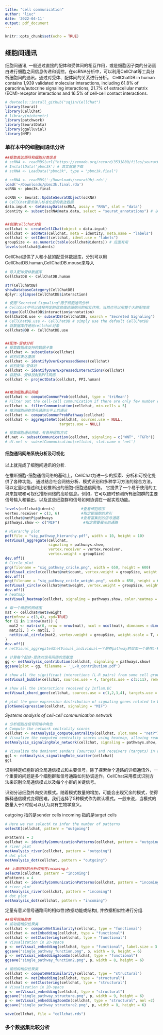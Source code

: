 ```yaml
---
title: "cell communication"
author: "liuc"
date: '2022-04-11'
output: pdf_document
---
```


```r
knitr::opts_chunk$set(echo = TRUE)
```

## 细胞间通讯

细胞间通讯, 一般通过直接的配体和受体间的相互作用，或是细胞因子类的分泌蛋白进行细胞之间信息传递和调控。在scRNA分析中，可以利用CellChat等工具分析细胞间的通讯，通过对受体、配体间的关系进行分析。
CellChatDB in human contains 1,939 validated molecular interactions, including 61.8% of paracrine/autocrine signaling interactions, 21.7% of extracellular matrix (ECM)-receptor interactions and 16.5% of cell-cell contact interactions.


```r
# devtools::install_github("sqjin/CellChat")
library(Seurat)
library(CellChat)
# library(nichenetr)
library(patchwork)
library(SeuratData)
library(ggalluvial)
library(NMF)

```


### 单样本中的细胞间通讯分析

```r
##提取表达矩阵和细胞分类信息
# scRNA <- readRDS(url("https://zenodo.org/record/3531889/files/seuratObj.rds"))
# InstallData('pbmc3k') # 其实就是下载
# scRNA <- LoadData("pbmc3k", type = "pbmc3k.final")

# scRNA <- readRDS('~/Downloads/seuratObj.rds')
load('~/Downloads/pbmc3k.final.rda')
scRNA <- pbmc3k.final

scRNA <- Seurat::UpdateSeuratObject(scRNA)
# CellChat要求输入标准化后的表达数据
data.input <- GetAssayData(scRNA, assay = "RNA", slot = "data")
identity <- subset(scRNA@meta.data, select = "seurat_annotations") # 以及细胞标签


##创建cellchat对象
cellchat <- createCellChat(object = data.input)
cellchat <- addMeta(cellchat, meta = identity, meta.name = "labels")
cellchat <- setIdent(cellchat, ident.use = "labels") 
groupSize <- as.numeric(table(cellchat@idents)) # 后面有用
levels(cellchat@idents)

```

CellChat提供了人和小鼠的配受体数据库，分别可以用CellChatDB.human,CellChatDB.mouse来导入

```r
# 导入配体受体数据库
CellChatDB <- CellChatDB.human 

str(CellChatDB)
showDatabaseCategory(CellChatDB)
dplyr::glimpse(CellChatDB$interaction)

# 使用"Secreted Signaling"用于细胞通讯分析
# CellChat中可以选择特定的信息描述细胞间的相互作用，当然也可以用整个大的配体库
unique(CellChatDB$interaction$annotation)
CellChatDB.use <- subsetDB(CellChatDB, search = "Secreted Signaling")
# CellChatDB.use <- CellChatDB # simply use the default CellChatDB
# 将数据库传递给cellchat对象
cellchat@DB <- CellChatDB.use


##配体-受体分析
# 提取数据库支持的数据子集
cellchat <- subsetData(cellchat)
# 识别过表达基因
cellchat <- identifyOverExpressedGenes(cellchat)
# 识别配体-受体对
cellchat <- identifyOverExpressedInteractions(cellchat)
# 将配体、受体投射到PPI网络
cellchat <- projectData(cellchat, PPI.human)


##推测细胞通讯网络
cellchat <- computeCommunProb(cellchat, type = 'triMean')
# Filter out the cell-cell communication if there are only few number of cells in certain cell groups
cellchat <- filterCommunication(cellchat, min.cells = 5)
# 推测细胞间在信号通路水平上的通讯
cellchat <- computeCommunProbPathway(cellchat)
cellchat <- aggregateNet(cellchat, sources.use = NULL,
                         targets.use = NULL)

# 提取细胞通讯网络，有各种提取方式
df.net <- subsetCommunication(cellchat, signaling = c("WNT", "TGFb"))
# df.net <- subsetCommunication(cellchat, slot.name = 'net')

```

#### 细胞通讯网络系统分析及可视化

以上就完成了细胞间通讯的分析.

在推断细胞-细胞通信网络的基础上，CellChat为进一步的探索、分析和可视化提供了各种功能。
通过结合社会网络分析、模式识别和多种学习方法的综合方法，可以定量地描述和比较推断出的细胞-细胞通信网络。
它提供了一个易于使用的工具来提取和可视化推断网络的高阶信息。例如，它可以随时预测所有细胞群的主要信号输入和输出，以及这些细胞群和信号如何协调在一起实现功能。

```r
levels(cellchat@idents)            #查看细胞顺序
vertex.receiver = c(3, 6)          #指定靶细胞的索引
cellchat@netP$pathways             #查看富集到的信号通路
pathways.show <- c("MIF")           #指定需要展示的通路

# Hierarchy plot
pdf(file = "sig_pathway_hierarchy.pdf", width = 10, height = 10)
netVisual_aggregate(cellchat, 
                    signaling = pathways.show,
                    vertex.receiver = vertex.receiver, 
                    vertex.weight = groupSize)
dev.off()
# Circle plot
png(filename = "sig_pathway_cricle.png", width = 650, height = 600)
netVisual_circle(cellchat@net$count, vertex.weight = groupSize, weight.scale = T, label.edge= F, title.name = "Number of interactions")
dev.off()
png(filename = "sig_pathway_cricle_weight.png", width = 650, height = 600)
netVisual_circle(cellchat@net$weight, vertex.weight = groupSize, weight.scale = T, label.edge= F, title.name = "Interaction weights/strength")
dev.off()
# heatmap
netVisual_heatmap(cellchat, signaling = pathways.show, color.heatmap = "Reds")

# 每一个细胞的网络图
mat <- cellchat@net$weight
par(mfrow = c(3,4), xpd=TRUE)
for (i in 1:nrow(mat)) {
  mat2 <- matrix(0, nrow = nrow(mat), ncol = ncol(mat), dimnames = dimnames(mat))
  mat2[i, ] <- mat[i, ]
  netVisual_circle(mat2, vertex.weight = groupSize, weight.scale = T, edge.weight.max = max(mat), title.name = rownames(mat)[i])
}
dev.off()
# netVisual_aggregate和netVisual_individual一个是在pathway的层面一个是在L-R的层面

```


```r

# 计算每个配体-受体对信号网络的贡献度
gg <- netAnalysis_contribution(cellchat, signaling = pathways.show)
ggsave(plot = gg, filename = '_L-R_contribution.pdf')

# show all the significant interactions (L-R pairs) from some cell groups (defined by 'sources.use') to other cell groups (defined by 'targets.use')
netVisual_bubble(cellchat, sources.use = 4, targets.use = c(5:11), remove.isolate = FALSE)

# show all the interactions received by Inflam.DC
netVisual_chord_gene(cellchat, sources.use = c(1,2,3,4), targets.use = 8, legend.pos.x = 15)

# plot the gene expression distribution of signaling genes related to L-R pairs
plotGeneExpression(cellchat, signaling = "MIF")

```

*Systems analysis of cell-cell communication network*

```r
# 分析细胞在信号网络中角色
# Compute the network centrality scores
cellchat <- netAnalysis_computeCentrality(cellchat, slot.name = "netP") # the slot 'netP' means the inferred intercellular communication network of signaling pathways
# Visualize the computed centrality scores using heatmap, allowing ready identification of major signaling roles of cell groups
netAnalysis_signalingRole_network(cellchat, signaling = pathways.show, width = 8, height = 2.5, font.size = 10)

# Visualize the dominant senders (sources) and receivers (targets) in a 2D space
gg1 <- netAnalysis_signalingRole_scatter(cellchat)
gg1
```


识别特定细胞群的全局通信模式和主要信号。除了探索单个通路的详细通讯外，一个重要的问题是多个细胞群和信号通路如何协调运作。CellChat采用模式识别方法来识别全局通信模式以及每个小群的关键信号。

识别分泌细胞外向交流模式。随着模式数量的增加，可能会出现冗余的模式，使得解释通信模式变得困难。我们选择了5种模式作为默认模式。一般来说，当模式的数量大于2时就可以认为具有生物学意义。

outgoing 指的是sender cells
incoming 指的是target cells

```r
# Here we run selectK to infer the number of patterns
selectK(cellchat, pattern = "outgoing")

nPatterns = 3
cellchat <- identifyCommunicationPatterns(cellchat, pattern = "outgoing", k = nPatterns)
# river plot
netAnalysis_river(cellchat, pattern = "outgoing")
# dot plot
netAnalysis_dot(cellchat, pattern = "outgoing")

## 上面同样的分析应用在incoming上
selectK(cellchat, pattern = "incoming")
nPatterns = 4
cellchat <- identifyCommunicationPatterns(cellchat, pattern = "incoming", k = nPatterns)
# river plot
netAnalysis_river(cellchat, pattern = "incoming")
# dot plot
netAnalysis_dot(cellchat, pattern = "incoming")

```

定量有意义信号通路间的相似性(依据功能或结构), 并依据相似性进行分组.

```r
##信号网络聚类
# 按功能相似性聚类
cellchat <- computeNetSimilarity(cellchat, type = "functional")
cellchat <- netEmbedding(cellchat, type = "functional")
cellchat <- netClustering(cellchat, type = "functional")
# Visualization in 2D-space
p <- netVisual_embedding(cellchat, type = "functional", label.size = 3.5)
ggsave("single_pathway_function.png", p, width = 9, height = 6)
p <- netVisual_embeddingZoomIn(cellchat, type = "functional")
ggsave("single_pathway_function2.png", p, width = 8, height = 6)

# 按结构相似性聚类
cellchat <- computeNetSimilarity(cellchat, type = "structural")
cellchat <- netEmbedding(cellchat, type = "structural")
cellchat <- netClustering(cellchat, type = "structural")
# Visualization in 2D-space
p <- netVisual_embedding(cellchat, type = "structural")
ggsave("single_pathway_structure.png", p, width = 9, height = 6)
p <- netVisual_embeddingZoomIn(cellchat, type = "structural", nol =2)
ggsave("single_pathway_structure2.png", p, width = 8, height = 6)

save(cellchat, file = "cellchat.rds")
```


### 多个数据集比较分析

```r

```








